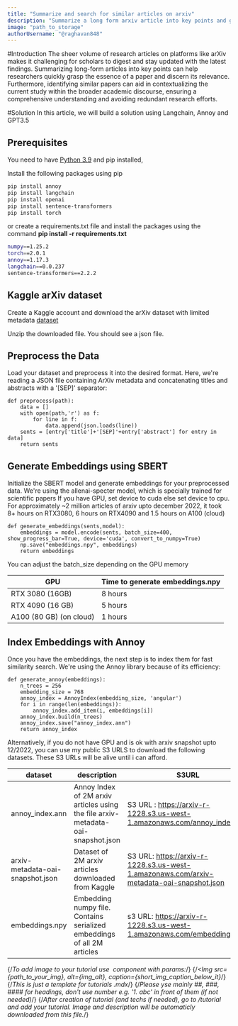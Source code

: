 ```yaml
---
title: "Summarize and search for similar articles on arxiv"
description: "Summarize a long form arxiv article into key points and generate an idea, identify similar papers"
image: "path_to_storage"
authorUsername: "@raghavan848"
---
```


#Introduction
The sheer volume of research articles on platforms like arXiv makes it challenging for scholars to digest and stay updated with the latest findings.
Summarizing long-form articles into key points can help researchers quickly grasp the essence of a paper and discern its relevance.
Furthermore, identifying similar papers can aid in contextualizing the current study within the broader academic discourse, ensuring a comprehensive understanding and avoiding redundant research efforts.

#Solution
In this article, we will build a solution using Langchain, Annoy and GPT3.5

## Prerequisites

You need to have <a href="https://www.python.org/downloads/release/python-3913/" rel="nofollow">Python 3.9</a> and pip installed, 

Install the following packages using pip
```bash
pip install annoy
pip install langchain
pip install openai
pip install sentence-transformers
pip install torch
```
or create a requirements.txt file and install the packages using the command  **pip install -r requirements.txt**

```bash
numpy==1.25.2
torch==2.0.1
annoy==1.17.3
langchain==0.0.237
sentence-transformers==2.2.2
```

## Kaggle arXiv dataset 
Create a Kaggle account and download the arXiv dataset with limited metadata <a href="https://www.kaggle.com/datasets/Cornell-University/arxiv/data"> dataset </a>

Unzip the downloaded file. You should see a json file.

## Preprocess the Data
Load your dataset and preprocess it into the desired format. Here, we're reading a JSON file containing ArXiv metadata and concatenating titles and abstracts with a '[SEP]' separator:
```
def preprocess(path):
    data = []
    with open(path,'r') as f:
        for line in f:
            data.append(json.loads(line))
    sents = [entry['title']+'[SEP]'+entry['abstract'] for entry in data]
    return sents

```

## Generate Embeddings using SBERT
Initialize the SBERT model and generate embeddings for your preprocessed data. We're using the allenai-specter model, which is specially trained for scientific papers
If you have GPU, set device to cuda else set device to cpu.
For approximately ~2 million articles of arxiv upto december 2022, it took 8+ hours on RTX3080, 6 hours on RTX4090 and 1.5 hours on A100 (cloud)

```
def generate_embeddings(sents,model):
    embeddings = model.encode(sents, batch_size=400, show_progress_bar=True, device='cuda', convert_to_numpy=True)
    np.save("embeddings.npy", embeddings)
    return embeddings
```
You can adjust the batch_size depending on the GPU memory

| GPU | Time to generate embeddings.npy |
| --- | ----------- |
| RTX 3080 (16GB) | 8 hours |
| RTX 4090 (16 GB) | 5 hours |
| A100 (80 GB) (on cloud) | 1 hours |

## Index Embeddings with Annoy

Once you have the embeddings, the next step is to index them for fast similarity search. We're using the Annoy library because of its efficiency:

```
def generate_annoy(embeddings):
    n_trees = 256
    embedding_size = 768
    annoy_index = AnnoyIndex(embedding_size, 'angular')
    for i in range(len(embeddings)):
        annoy_index.add_item(i, embeddings[i])
    annoy_index.build(n_trees)
    annoy_index.save("annoy_index.ann")
    return annoy_index
```


Alternatively, if you do not have GPU and is ok with arxiv snapshot upto 12/2022, you can use my public S3 URLS to download the following datasets. These S3 URLs will be alive until i can afford.

|dataset| description | S3URL|
|-------|-------------|------|
|annoy_index.ann | Annoy Index  of 2M arxiv articles using the file arxiv-metadata-oai-snapshot.json | S3 URL : https://arxiv-r-1228.s3.us-west-1.amazonaws.com/annoy_index.ann|
|arxiv-metadata-oai-snapshot.json | Dataset of 2M arxiv articles downloaded from Kaggle |S3 URL: https://arxiv-r-1228.s3.us-west-1.amazonaws.com/arxiv-metadata-oai-snapshot.json|
|embeddings.npy | Embedding numpy file. Contains serialized embeddings of all 2M articles |s3 URL: https://arxiv-r-1228.s3.us-west-1.amazonaws.com/embeddings.npy|

{/*To add image to your tutorial use <Img/> component with params:*/}
{/*<Img src={path_to_your_img}, alt={img_alt}, caption={short_img_caption_below_it}*/}
{/*This is just a template for tutorials .mdx*/}
{/*Please yse mainly ##, ###, #### for headings, don't use number e.g. '1. abc' in front of them (if not needed)*/}
{/*After creation of tutorial (and techs if needed), go to /tutorial and add your tutorial. Image and description will be automaticly downloaded from this file.*/}
